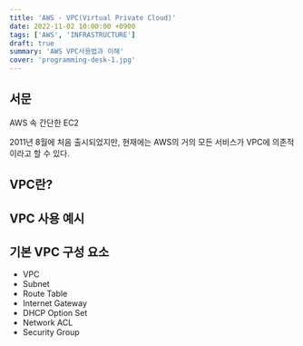 ```yaml
---
title: 'AWS - VPC(Virtual Private Cloud)'
date: 2022-11-02 10:00:00 +0900
tags: ['AWS', 'INFRASTRUCTURE']
draft: true
summary: 'AWS VPC사용법과 이해'
cover: 'programming-desk-1.jpg'
---
```


## 서문
AWS 속 간단한 EC2 

2011년 8월에 처음 출시되었지만, 현재에는 AWS의 거의 모든 서비스가 VPC에 의존적이라고 할 수 있다.

## VPC란?

## VPC 사용 예시

## 기본 VPC 구성 요소
- VPC
- Subnet
- Route Table
- Internet Gateway
- DHCP Option Set
- Network ACL
- Security Group